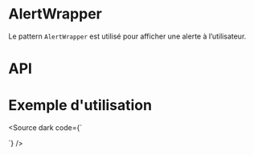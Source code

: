 

<Meta of={AlertSories} />

# AlertWrapper

Le pattern `AlertWrapper` est utilisé pour afficher une alerte à l’utilisateur.

<Canvas of={AlertSories.Tonal}  />

# API

<Controls of={AlertSories.Tonal} />

# Exemple d'utilisation

<Source dark code={`
<script setup lang="ts">

const showAlert = ref(true);
</script>

<template>
  <div class="d-flex flex-wrap align-center justify-center">
    <Alert v-model="showAlert" type="warning" variant="tonal" :closable="true">
      <template #default>This is a warning alert</template>
    </Alert>

    <VBtn v-if="!showAlert" color="primary" @click="showAlert = true" class="ma-6">Réinitialiser</VBtn>
  </div>
</template>
`} />